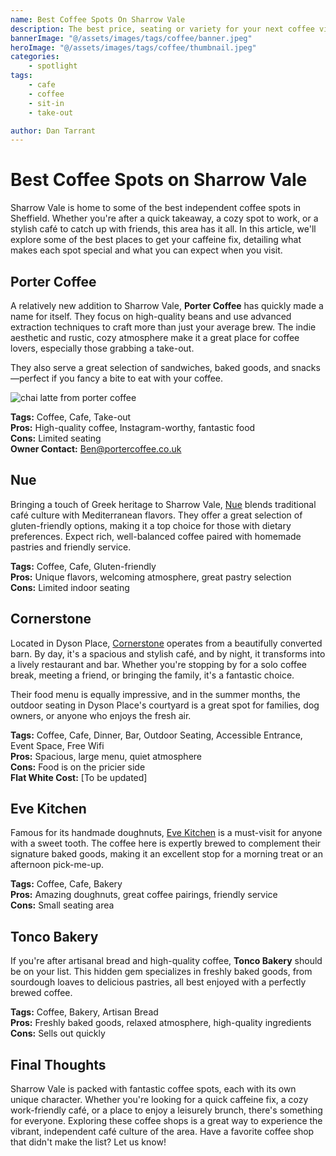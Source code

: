 ```yaml
---
name: Best Coffee Spots On Sharrow Vale
description: The best price, seating or variety for your next coffee visit.
bannerImage: "@/assets/images/tags/coffee/banner.jpeg"
heroImage: "@/assets/images/tags/coffee/thumbnail.jpeg"
categories: 
    - spotlight
tags:
    - cafe
    - coffee
    - sit-in
    - take-out

author: Dan Tarrant
---
```


# Best Coffee Spots on Sharrow Vale

Sharrow Vale is home to some of the best independent coffee spots in Sheffield. Whether you're after a quick takeaway, a cozy spot to work, or a stylish café to catch up with friends, this area has it all. In this article, we'll explore some of the best places to get your caffeine fix, detailing what makes each spot special and what you can expect when you visit.

## Porter Coffee

A relatively new addition to Sharrow Vale, **Porter Coffee** has quickly made a name for itself. They focus on high-quality beans and use advanced extraction techniques to craft more than just your average brew. The indie aesthetic and rustic, cozy atmosphere make it a great place for coffee lovers, especially those grabbing a take-out.

They also serve a great selection of sandwiches, baked goods, and snacks—perfect if you fancy a bite to eat with your coffee.

![chai latte from porter coffee](@/assets/images/articles/coffee-spots/porter-coffee.jpeg)

**Tags:** Coffee, Cafe, Take-out  
**Pros:** High-quality coffee, Instagram-worthy, fantastic food  
**Cons:** Limited seating  
**Owner Contact:** [Ben@portercoffee.co.uk](mailto:Ben@portercoffee.co.uk)

## Nue

Bringing a touch of Greek heritage to Sharrow Vale, [Nue](/businesses/nue) blends traditional café culture with Mediterranean flavors. They offer a great selection of gluten-friendly options, making it a top choice for those with dietary preferences. Expect rich, well-balanced coffee paired with homemade pastries and friendly service.

**Tags:** Coffee, Cafe, Gluten-friendly  
**Pros:** Unique flavors, welcoming atmosphere, great pastry selection  
**Cons:** Limited indoor seating  

## Cornerstone

Located in Dyson Place, [Cornerstone](/businesses/cornerstone) operates from a beautifully converted barn. By day, it's a spacious and stylish café, and by night, it transforms into a lively restaurant and bar. Whether you're stopping by for a solo coffee break, meeting a friend, or bringing the family, it's a fantastic choice.

Their food menu is equally impressive, and in the summer months, the outdoor seating in Dyson Place's courtyard is a great spot for families, dog owners, or anyone who enjoys the fresh air.

**Tags:** Coffee, Cafe, Dinner, Bar, Outdoor Seating, Accessible Entrance, Event Space, Free Wifi  
**Pros:** Spacious, large menu, quiet atmosphere  
**Cons:** Food is on the pricier side  
**Flat White Cost:** [To be updated]  

## Eve Kitchen

Famous for its handmade doughnuts, [Eve Kitchen](/businesses/eve-kitchen) is a must-visit for anyone with a sweet tooth. The coffee here is expertly brewed to complement their signature baked goods, making it an excellent stop for a morning treat or an afternoon pick-me-up.

**Tags:** Coffee, Cafe, Bakery  
**Pros:** Amazing doughnuts, great coffee pairings, friendly service  
**Cons:** Small seating area  

## Tonco Bakery

If you're after artisanal bread and high-quality coffee, **Tonco Bakery** should be on your list. This hidden gem specializes in freshly baked goods, from sourdough loaves to delicious pastries, all best enjoyed with a perfectly brewed coffee.

**Tags:** Coffee, Bakery, Artisan Bread  
**Pros:** Freshly baked goods, relaxed atmosphere, high-quality ingredients  
**Cons:** Sells out quickly  

## Final Thoughts

Sharrow Vale is packed with fantastic coffee spots, each with its own unique character. Whether you're looking for a quick caffeine fix, a cozy work-friendly café, or a place to enjoy a leisurely brunch, there's something for everyone. Exploring these coffee shops is a great way to experience the vibrant, independent café culture of the area. Have a favorite coffee shop that didn't make the list? Let us know!

